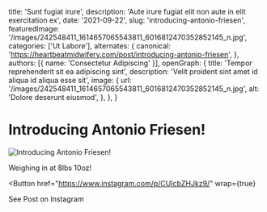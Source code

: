   title: 'Sunt fugiat irure',
  description: 'Aute irure fugiat elit non aute in elit exercitation ex',
  date: '2021-09-22',
  slug: 'introducing-antonio-friesen',
  featuredImage: '/images/242548411_1614657065543811_6016812470352852145_n.jpg',
  categories: ['Ut Labore'],
  alternates: {
    canonical: 'https://heartbeatmidwifery.com/post/introducing-antonio-friesen',
  },
  authors: [{ name: 'Consectetur Adipiscing' }],
  openGraph: {
    title: 'Tempor reprehenderit sit ea adipiscing sint',
    description: 'Velit proident sint amet id aliqua id aliqua esse sit',
    image: {
      url: '/images/242548411_1614657065543811_6016812470352852145_n.jpg',
      alt: 'Dolore deserunt eiusmod',
    },
  },
}


# Introducing Antonio Friesen!

<Image
  src="/images/242548411_1614657065543811_6016812470352852145_n.jpg"
  size="large"
  wrap={true}
  alt="Introducing Antonio Friesen!"
/>

Weighing in at 8lbs 10oz!

<Button
  href="https://www.instagram.com/p/CUIcbZHJkz9/"
  wrap={true}
>
  See Post on Instagram
</Button>
